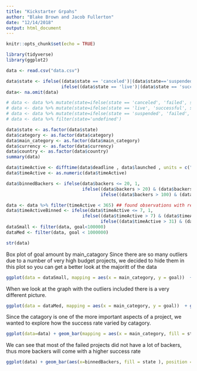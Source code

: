 ```yaml
---
title: "Kickstarter Grpahs"
author: "Blake Brown and Jacob Fullerton"
date: "12/14/2018"
output: html_document
---
```


```r
knitr::opts_chunk$set(echo = TRUE)
```




```r
library(tidyverse)
library(ggplot2)
```


```r

data <- read.csv("data.csv")

data$state <- ifelse((data$state == 'canceled')|(data$state=='suspended')|(data$state=='failed'), 'failed', 
                     ifelse((data$state == 'live')|(data$state == 'successful'), 'successful', NA))
data<- na.omit(data)

# data <- data %>% mutate(state=ifelse(state == 'canceled', 'failed', state))
# data <- data %>% mutate(state=ifelse(state == 'live', 'successful', state))
# data <- data %>% mutate(state=ifelse(state == 'suspended', 'failed', state))
# data <- data %>% filter(state='undefined')

data$state <- as.factor(data$state)
data$category <- as.factor(data$category)
data$main_category <- as.factor(data$main_category)
data$currency <- as.factor(data$currency)
data$country <- as.factor(data$country)
summary(data)

data$timeActive <- difftime(data$deadline , data$launched , units = c("days"))
data$timeActive <- as.numeric(data$timeActive)

data$binnedBackers <- ifelse(data$backers <= 20, 1,
                             ifelse((data$backers > 20) & (data$backers <= 100),2, 
                                    ifelse((data$backers > 100) & (data$backers <= 1000),3,4)))

data <- data %>% filter(timeActive < 365) ## found observations with really long active times
data$timeActiveBinned <- ifelse(data$timeActive <= 7, 1,
                             ifelse((data$timeActive > 7) & (data$timeActive <= 31),2, 
                                    ifelse((data$timeActive > 31) & (data$timeActive <= 62),3,4)))
dataSmall <- filter(data, goal<100000)
dataMed <- filter(data, goal < 1000000)

str(data)
```

Box plot of goal amount by main_catagory
Since there are so many outliers due to a number of very high budget projects, we decided to hide them in this plot so you can get a better look at the majoritt of the data
```r
ggplot(data = dataSmall, mapping = aes(x = main_category, y = goal))  + geom_boxplot(outlier.shape = NA)+ coord_flip()
```


When we look at the graph with the outliers included there is a very different picture. 
```r
ggplot(data = dataMed, mapping = aes(x = main_category, y = goal))  + geom_boxplot()+ coord_flip()
```

Since the catagory is one of the more important aspects of a project, we wanted to explore how the success rate varied by catagory.
```r
ggplot(data=data) + geom_bar(mapping = aes(x = main_category, fill = state))+ coord_flip()
```
We can see that most of the failed projects did not have a lot of backers, thus more backers will come with a higher success rate
```r
ggplot(data) + geom_bar(aes(x=binnedBackers, fill = state ), position = 'dodge') + ggtitle('Number of backers by State of Project') 
```



